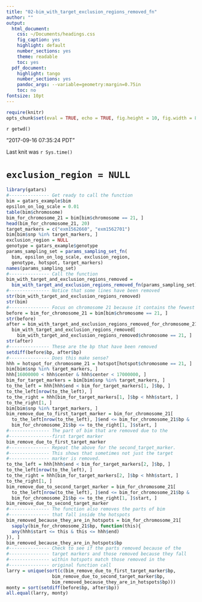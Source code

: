```yaml
---
title: "02-bim_with_target_exclusion_regions_removed_fn"
author: ""
output:
  html_document:
    css: ~/Documents/headings.css
    fig_caption: yes
    highlight: default
    number_sections: yes
    theme: readable
    toc: yes
  pdf_document:
    highlight: tango
    number_sections: yes
    pandoc_args: --variable=geometry:margin=0.75in
    toc: no
fontsize: 10pt
---
```

<A NAME="top"> </A>

```r
require(knitr)
opts_chunk$set(eval = TRUE, echo = TRUE, fig.height = 10, fig.width = 8, tidy=FALSE)
```

`r getwd()`  

"2017-09-16 07:35:24 PDT"

Last knit was `r Sys.time()`

# `exclusion_region = NULL`

```r
library(gatars)
#--------------- Get ready to call the function
bim = gatars_example$bim
epsilon_on_log_scale = 0.01
table(bim$chromosome)
bim_for_chromosome_21 = bim[bim$chromosome == 21, ]
head(bim_for_chromosome_21, 20)
target_markers = c("exm1562660", "exm1562701")
bim[bim$snp %in% target_markers, ]
exclusion_region = NULL
genotype = gatars_example$genotype
params_sampling_set = params_sampling_set_fn(
  bim, epsilon_on_log_scale, exclusion_region,
  genotype, hotspot, target_markers)
names(params_sampling_set)
#--------------- Call the function
bim_with_target_and_exclusion_regions_removed = 
  bim_with_target_and_exclusion_regions_removed_fn(params_sampling_set)
#--------------- Notice that some lines have been removed
str(bim_with_target_and_exclusion_regions_removed)
str(bim)
#--------------- Focus on chromosome 21 because it contains the fewest snps
before = bim_for_chromosome_21 = bim[bim$chromosome == 21, ]
str(before)
after = bim_with_target_and_exclusion_regions_removed_for_chromosome_21 = 
  bim_with_target_and_exclusion_regions_removed[
    bim_with_target_and_exclusion_regions_removed$chromosome == 21, ]
str(after)
#--------------- These are the bp that have been removed
setdiff(before$bp, after$bp)
#--------------- Does this make sense?
hhh = hotspot_for_chromosome_21 = hotspot[hotspot$chromosome == 21, ]
bim[bim$snp %in% target_markers, ]
hhh[16000000 < hhh$center & hhh$center < 17000000, ]
bim_for_target_markers = bim[bim$snp %in% target_markers, ]
to_the_left = hhh[hhh$end < bim_for_target_markers[1, ]$bp, ]
to_the_left[nrow(to_the_left), ]
to_the_right = hhh[bim_for_target_markers[1, ]$bp < hhh$start, ]
to_the_right[1, ]
bim[bim$snp %in% target_markers, ]
bim_remove_due_to_first_target_marker = bim_for_chromosome_21[
  to_the_left[nrow(to_the_left), ]$end <= bim_for_chromosome_21$bp &
  bim_for_chromosome_21$bp <= to_the_right[1, ]$start, ]
#--------------- The part of bim that are removed due to the 
#----------------first target marker
bim_remove_due_to_first_target_marker  
#--------------- Repeat the above for the second_target_marker.
#--------------- This shows that sometimes not just the target
#--------------- marker is removed.
to_the_left = hhh[hhh$end < bim_for_target_markers[2, ]$bp, ]
to_the_left[nrow(to_the_left), ]
to_the_right = hhh[bim_for_target_markers[2, ]$bp < hhh$start, ]
to_the_right[1, ]
bim_remove_due_to_second_target_marker = bim_for_chromosome_21[
  to_the_left[nrow(to_the_left), ]$end <= bim_for_chromosome_21$bp &
  bim_for_chromosome_21$bp <= to_the_right[1, ]$start, ]
bim_remove_due_to_second_target_marker  
#--------------- The function also removes the parts of bim
#--------------- that fall inside the hotspots
bim_removed_because_they_are_in_hotspots = bim_for_chromosome_21[
  sapply(bim_for_chromosome_21$bp, function(this){
  any(hhh$start <= this & this <= hhh$end)
}), ]
bim_removed_because_they_are_in_hotspots$bp
#--------------- Check to see if the parts removed because of the 
#--------------- target markers and those removed because they fall
#--------------- within hotspots match those removed in the 
#--------------- original function call
larry = unique(sort(c(bim_remove_due_to_first_target_marker$bp,
                 bim_remove_due_to_second_target_marker$bp,
                 bim_removed_because_they_are_in_hotspots$bp)))
monty = sort(setdiff(before$bp, after$bp))
all.equal(larry, monty)
```




